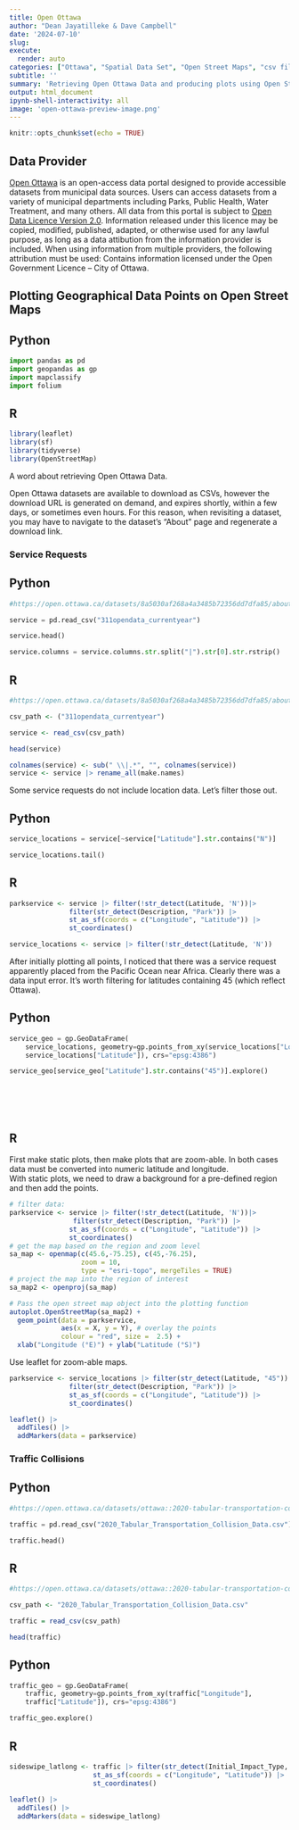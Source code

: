 ```yaml
---
title: Open Ottawa
author: "Dean Jayatilleke & Dave Campbell"
date: '2024-07-10'
slug: 
execute:
  render: auto
categories: ["Ottawa", "Spatial Data Set", "Open Street Maps", "csv files"]
subtitle: ''
summary: 'Retrieving Open Ottawa Data and producing plots using Open Street Maps'
output: html_document
ipynb-shell-interactivity: all
image: 'open-ottawa-preview-image.png'
---
```




```r
knitr::opts_chunk$set(echo = TRUE)
```


## Data Provider

[Open Ottawa](https://open.ottawa.ca/) is an open-access data portal designed to provide accessible datasets from municipal data sources. Users can access datasets from a variety of municipal departments including Parks, Public Health, Water Treatment, and many others. All data from this portal is subject to [Open Data Licence Version 2.0](https://open.ottawa.ca/pages/open-data-licence). Information released under this licence may be copied, modified, published, adapted, or otherwise used for any lawful purpose, as long as a data attibution from the information provider is included. When using information from multiple providers, the following attribution must be used: Contains information licensed under the Open Government Licence – City of Ottawa.

## Plotting Geographical Data Points on Open Street Maps

::: {.panel-tabset}

## Python
```python

import pandas as pd 
import geopandas as gp
import mapclassify
import folium

```

## R
```r

library(leaflet) 
library(sf)
library(tidyverse)
library(OpenStreetMap)

```

:::

A word about retrieving Open Ottawa Data.

Open Ottawa datasets are available to download as CSVs, however the download URL is generated on demand, and expires shortly, within a few days,
or sometimes even hours. For this reason, when revisiting a dataset, you may have to navigate to the dataset's "About" page and regenerate a download link.


### Service Requests 

::: {.panel-tabset}

## Python
```python

#https://open.ottawa.ca/datasets/8a5030af268a4a3485b72356dd7dfa85/about

service = pd.read_csv("311opendata_currentyear")

service.head()

```


```python

service.columns = service.columns.str.split("|").str[0].str.rstrip()

```

## R
```r

#https://open.ottawa.ca/datasets/8a5030af268a4a3485b72356dd7dfa85/about

csv_path <- ("311opendata_currentyear")

service <- read_csv(csv_path)

head(service)

```

```r

colnames(service) <- sub(" \\|.*", "", colnames(service))
service <- service |> rename_all(make.names)

```

:::

Some service requests do not include location data. Let's filter those out.

::: {.panel-tabset}

## Python
```python

service_locations = service[~service["Latitude"].str.contains("N")]

service_locations.tail()

```

## R
```r

parkservice <- service |> filter(!str_detect(Latitude, 'N'))|>
               filter(str_detect(Description, "Park")) |>
               st_as_sf(coords = c("Longitude", "Latitude")) |>
               st_coordinates()

service_locations <- service |> filter(!str_detect(Latitude, 'N'))

```

:::


After initially plotting all points, I noticed that there was a service request apparently placed from the Pacific Ocean near Africa. Clearly there was a data input error. It's worth filtering for latitudes containing 45 (which reflect Ottawa).




::: {.panel-tabset}

## Python
```python

service_geo = gp.GeoDataFrame(
    service_locations, geometry=gp.points_from_xy(service_locations["Longitude"],
    service_locations["Latitude"]), crs="epsg:4386")

service_geo[service_geo["Latitude"].str.contains("45")].explore()







```

## R


First make static plots, then make plots that are zoom-able.   In both cases data must be converted into numeric latitude and longitude.  
With static plots, we need to draw a background for a pre-defined region and then add the points.

```r

# filter data:
parkservice <- service |> filter(!str_detect(Latitude, 'N'))|>
                filter(str_detect(Description, "Park")) |>
               st_as_sf(coords = c("Longitude", "Latitude")) |>
               st_coordinates()
# get the map based on the region and zoom level
sa_map <- openmap(c(45.6,-75.25), c(45,-76.25), 
                  zoom = 10,
                  type = "esri-topo", mergeTiles = TRUE)
# project the map into the region of interest
sa_map2 <- openproj(sa_map)

# Pass the open street map object into the plotting function
autoplot.OpenStreetMap(sa_map2) + 
  geom_point(data = parkservice,
             aes(x = X, y = Y), # overlay the points
             colour = "red", size =  2.5) +
  xlab("Longitude (°E)") + ylab("Latitude (°S)")


```

Use leaflet for zoom-able maps.

```r

parkservice <- service_locations |> filter(str_detect(Latitude, "45")) |>
               filter(str_detect(Description, "Park")) |>
               st_as_sf(coords = c("Longitude", "Latitude")) |>
               st_coordinates()

leaflet() |>
  addTiles() |>
  addMarkers(data = parkservice)

```

:::

### Traffic Collisions

::: {.panel-tabset}

## Python
```python

#https://open.ottawa.ca/datasets/ottawa::2020-tabular-transportation-collision-data/about

traffic = pd.read_csv("2020_Tabular_Transportation_Collision_Data.csv")

traffic.head()

```

## R
```r

#https://open.ottawa.ca/datasets/ottawa::2020-tabular-transportation-collision-data/about

csv_path <- "2020_Tabular_Transportation_Collision_Data.csv"

traffic = read_csv(csv_path)

head(traffic)

```
:::


::: {.panel-tabset}

## Python
```python

traffic_geo = gp.GeoDataFrame(
    traffic, geometry=gp.points_from_xy(traffic["Longitude"],
    traffic["Latitude"]), crs="epsg:4386")

traffic_geo.explore()

```

## R
```r

sideswipe_latlong <- traffic |> filter(str_detect(Initial_Impact_Type, "Sideswipe")) |>
                     st_as_sf(coords = c("Longitude", "Latitude")) |>
                     st_coordinates()
                     
leaflet() |>
  addTiles() |>
  addMarkers(data = sideswipe_latlong)
```

:::



